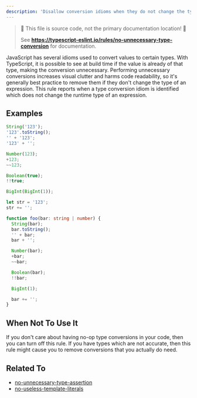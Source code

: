 ```yaml
---
description: 'Disallow conversion idioms when they do not change the type or value of the expression.'
---
```



> 🛑 This file is source code, not the primary documentation location! 🛑
>
> See **https://typescript-eslint.io/rules/no-unnecessary-type-conversion** for documentation.

JavaScript has several idioms used to convert values to certain types. With TypeScript, it is possible to see at build time if the value is already of that type, making the conversion unnecessary.
Performing unnecessary conversions increases visual clutter and harms code readability, so it's generally best practice to remove them if they don't change the type of an expression.
This rule reports when a type conversion idiom is identified which does not change the runtime type of an expression.

## Examples

<Tabs>
<TabItem value="❌ Incorrect">

```ts
String('123');
'123'.toString();
'' + '123';
'123' + '';

Number(123);
+123;
~~123;

Boolean(true);
!!true;

BigInt(BigInt(1));

let str = '123';
str += '';
```

</TabItem>
<TabItem value="✅ Correct">

```ts
function foo(bar: string | number) {
  String(bar);
  bar.toString();
  '' + bar;
  bar + '';

  Number(bar);
  +bar;
  ~~bar;

  Boolean(bar);
  !!bar;

  BigInt(1);

  bar += '';
}
```

</TabItem>
</Tabs>

## When Not To Use It

If you don't care about having no-op type conversions in your code, then you can turn off this rule.
If you have types which are not accurate, then this rule might cause you to remove conversions that you actually do need.

## Related To

- [no-unnecessary-type-assertion](./no-unnecessary-type-assertion.mdx)
- [no-useless-template-literals](./no-useless-template-literals.mdx)
